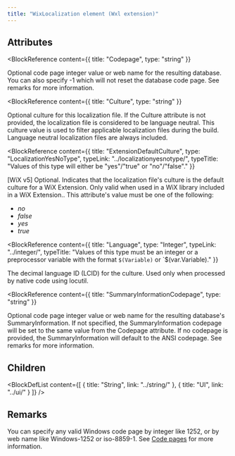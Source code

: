 ```yaml
---
title: "WixLocalization element (Wxl extension)"
---
```






## Attributes

<BlockWrapper>

  <BlockReference
    content={{
      title: "Codepage",
      type: "string"
    }}
  >
  Optional code page integer value or web name for the resulting database. You can also specify -1 which will not reset the database code page. See remarks for more information.
  </BlockReference>

  <BlockReference
    content={{
      title: "Culture",
      type: "string"
    }}
  >
  Optional culture for this localization file. If the Culture attribute is not provided, the localization file is considered to be language neutral. This culture value is used to filter applicable localization files during the build. Language neutral localization files are always included.
  </BlockReference>

  <BlockReference
    content={{
      title: "ExtensionDefaultCulture",
      type: "LocalizationYesNoType",
      typeLink: "../localizationyesnotype/",
      typeTitle: "Values of this type will either be \"yes\"/\"true\" or \"no\"/\"false\"."
    }}
  >
  [WiX v5] Optional. Indicates that the localization file's culture is the default culture for a WiX Extension. Only valid when used in a WiX library included in a WiX Extension.. This attribute's value must be one of the following:
  - *no*
  - *false*
  - *yes*
  - *true*
  </BlockReference>

  <BlockReference
    content={{
      title: "Language",
      type: "Integer",
      typeLink: "../integer/",
      typeTitle: "Values of this type must be an integer or a preprocessor variable with the format `$(Variable)` or `$(var.Variable)."
    }}
  >
  The decimal language ID (LCID) for the culture. Used only when processed by native code using locutil.
  </BlockReference>

  <BlockReference
    content={{
      title: "SummaryInformationCodepage",
      type: "string"
    }}
  >
  Optional code page integer value or web name for the resulting database's SummaryInformation. If not specified, the SummaryInformation codepage will be set to the same value from the Codepage attribute. If no codepage is provided, the SummaryInformation will default to the ANSI codepage. See remarks for more information.
  </BlockReference>

</BlockWrapper>

## Children

<BlockDefList content={[
    {
      title: "String",
      link: "../string/"
    },
    {
      title: "UI",
      link: "../ui/"
    }
  ]}
/>

## Remarks

You can specify any valid Windows code page by integer like 1252, or by web name like Windows-1252 or iso-8859-1. See [Code pages](../../../tools/codepage/) for more information.

